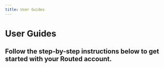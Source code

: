 ```yaml
---
title: User Guides
---
```




<HeaderImage src={syringe} />


# User Guides

## Follow the step-by-step instructions below to get started with your Routed account.


<UserGuideDisplay
	guide={props.pageContext.guide}
	guideIndex={props.pageContext.guideIndex}
/>
